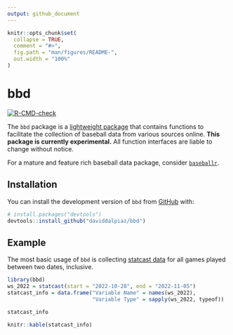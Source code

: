 ```yaml
---
output: github_document
---
```


<!-- README.md is generated from README.Rmd. Please edit that file -->

```r
knitr::opts_chunk$set(
  collapse = TRUE,
  comment = "#>",
  fig.path = "man/figures/README-",
  out.width = "100%"
)
```

# bbd

<!-- badges: start -->
[![R-CMD-check](https://github.com/daviddalpiaz/bbd/actions/workflows/R-CMD-check.yaml/badge.svg)](https://github.com/daviddalpiaz/bbd/actions)
<!-- badges: end -->

The `bbd` package is a [lightweight package](https://www.tinyverse.org/) that contains functions to facilitate the collection of baseball data from various sources online. **This package is currently experimental.** All function interfaces are liable to change without notice.

For a mature and feature rich baseball data package, consider [`baseballr`](https://github.com/BillPetti/baseballr).

## Installation

You can install the development version of `bbd` from [GitHub](https://github.com/) with:

``` r
# install.packages("devtools")
devtools::install_github("daviddalpiaz/bbd")
```

## Example

The most basic usage of `bbd` is collecting [statcast data](https://baseballsavant.mlb.com/statcast_search) for all games played between two dates, inclusive.

```r
library(bbd)
ws_2022 = statcast(start = "2022-10-28", end = "2022-11-05")
statcast_info = data.frame("Variable Name" = names(ws_2022),
                           "Variable Type" = sapply(ws_2022, typeof))
```

```r
statcast_info
```

```r
knitr::kable(statcast_info)
```
